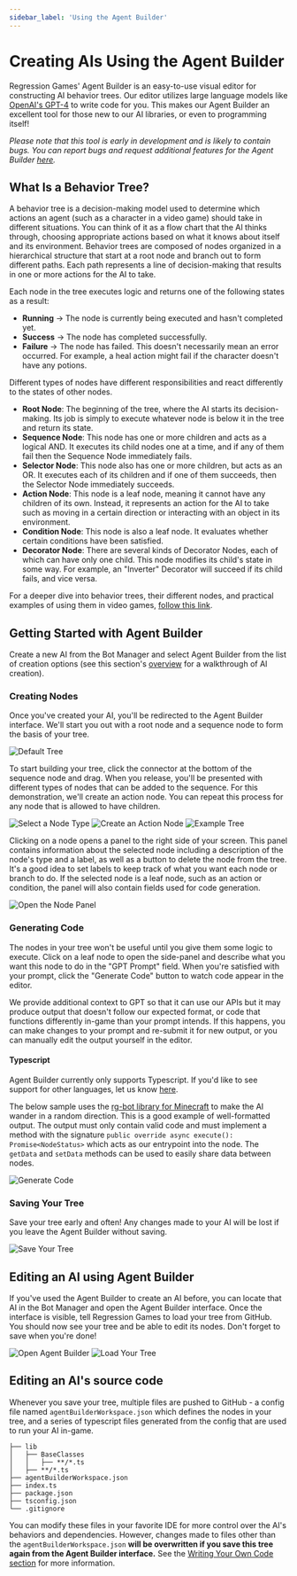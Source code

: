 ```yaml
---
sidebar_label: 'Using the Agent Builder'
---
```



# Creating AIs Using the Agent Builder

Regression Games' Agent Builder is an easy-to-use visual editor for constructing AI behavior trees.
Our editor utilizes large language models like [OpenAI's GPT-4](https://openai.com/blog/chatgpt) to write code for you.
This makes our Agent Builder an excellent tool for those new to our AI libraries, or even to programming itself!

*Please note that this tool is early in development and is likely to contain bugs.*
*You can report bugs and request additional features for the Agent Builder [here](https://regression-games.sleekplan.app/feedback).*

## What Is a Behavior Tree?

A behavior tree is a decision-making model used to determine which actions an agent (such as a character in a video game) should take in different situations.
You can think of it as a flow chart that the AI thinks through, choosing appropriate actions based on what it knows about itself and its environment.
Behavior trees are composed of nodes organized in a hierarchical structure that start at a root node and branch out to form different paths.
Each path represents a line of decision-making that results in one or more actions for the AI to take.

Each node in the tree executes logic and returns one of the following states as a result:

- **Running** -> The node is currently being executed and hasn't completed yet.
- **Success** -> The node has completed successfully.
- **Failure** -> The node has failed. This doesn't necessarily mean an error occurred. For example, a heal action might fail if the character doesn't have any potions.

Different types of nodes have different responsibilities and react differently to the states of other nodes.

- **Root Node**: The beginning of the tree, where the AI starts its decision-making.
Its job is simply to execute whatever node is below it in the tree and return its state.
- **Sequence Node**: This node has one or more children and acts as a logical AND.
It executes its child nodes one at a time, and if any of them fail then the Sequence Node immediately fails.
- **Selector Node**: This node also has one or more children, but acts as an OR.
It executes each of its children and if one of them succeeds, then the Selector Node immediately succeeds.
- **Action Node**: This node is a leaf node, meaning it cannot have any children of its own.
Instead, it represents an action for the AI to take such as moving in a certain direction or interacting with an object in its environment.
- **Condition Node**: This node is also a leaf node. It evaluates whether certain conditions have been satisfied.
- **Decorator Node**: There are several kinds of Decorator Nodes, each of which can have only one child. This node modifies its child's state in some way.
For example, an "Inverter" Decorator will succeed if its child fails, and vice versa.

For a deeper dive into behavior trees, their different nodes, and practical examples of using them in video games, [follow this link](https://www.gamedeveloper.com/programming/behavior-trees-for-ai-how-they-work).

## Getting Started with Agent Builder

Create a new AI from the Bot Manager and select Agent Builder from the list of creation options
(see this section's [overview](./overview.mdx) for a walkthrough of AI creation).

<CreateBotImages />

### Creating Nodes

Once you've created your AI, you'll be redirected to the Agent Builder interface.
We'll start you out with a root node and a sequence node to form the basis of your tree.

![Default Tree](./img/agent-builder/default-tree.png)

To start building your tree, click the connector at the bottom of the sequence node and drag.
When you release, you'll be presented with different types of nodes that can be added to the sequence.
For this demonstration, we'll create an action node.
You can repeat this process for any node that is allowed to have children.

![Select a Node Type](./img/agent-builder/select-node-type.png)
![Create an Action Node](./img/agent-builder/new-action-node.png)
![Example Tree](./img/agent-builder/example-tree-1.png)

Clicking on a node opens a panel to the right side of your screen.
This panel contains information about the selected node including a description of the node's type and a label, as well as a button to delete the node from the tree.
It's a good idea to set labels to keep track of what you want each node or branch to do.
If the selected node is a leaf node, such as an action or condition, the panel will also contain fields used for code generation.

![Open the Node Panel](./img/agent-builder/edit-node.png)

### Generating Code

The nodes in your tree won't be useful until you give them some logic to execute.
Click on a leaf node to open the side-panel and describe what you want this node to do in the "GPT Prompt" field.
When you're satisfied with your prompt, click the "Generate Code" button to watch code appear in the editor.

We provide additional context to GPT so that it can use our APIs but it may produce output that doesn't follow our expected format,
or code that functions differently in-game than your prompt intends.
If this happens, you can make changes to your prompt and re-submit it for new output, or you can manually edit the output yourself in the editor.

#### Typescript

Agent Builder currently only supports Typescript. If you'd like to see support for other languages, let us know [here](https://regression-games.sleekplan.app/feedback).

The below sample uses the [rg-bot library for Minecraft](TODO-REG-1026) to make the AI wander in a random direction.
This is a good example of well-formatted output.
The output must only contain valid code and must implement a method with the signature `public override async execute(): Promise<NodeStatus>` which acts as our entrypoint into the node.
The `getData` and `setData` methods can be used to easily share data between nodes.

![Generate Code](./img/agent-builder/generate-code.png)

### Saving Your Tree

Save your tree early and often! Any changes made to your AI will be lost if you leave the Agent Builder without saving.

![Save Your Tree](./img/agent-builder/save-tree.png)

## Editing an AI using Agent Builder

If you've used the Agent Builder to create an AI before, you can locate that AI in the Bot Manager and open the Agent Builder interface.
Once the interface is visible, tell Regression Games to load your tree from GitHub. You should now see your tree and be able to edit its nodes.
Don't forget to save when you're done!

![Open Agent Builder](./img/agent-builder/open-agent-builder.png)
![Load Your Tree](./img/agent-builder/load-tree.png)

## Editing an AI's source code

Whenever you save your tree, multiple files are pushed to GitHub - a config file named `agentBuilderWorkspace.json` which defines the nodes in your tree,
and a series of typescript files generated from the config that are used to run your AI in-game.

```
├── lib
│   ├── BaseClasses
│   │   ├── **/*.ts
│   ├── **/*.ts
├── agentBuilderWorkspace.json
├── index.ts
├── package.json
├── tsconfig.json
└── .gitignore
```

You can modify these files in your favorite IDE for more control over the AI's behaviors and dependencies.
However, changes made to files other than the `agentBuilderWorkspace.json` **will be overwritten if you save this tree again from the Agent Builder interface.**
See the [Writing Your Own Code section](TODO-REG-1023) for more information.
